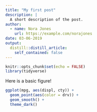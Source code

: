 ```yaml
---
title: "My first post"
description: |
  A short description of the post.
author:
  - name: Nora Jones
    url: https://example.com/norajones
date: 03-06-2019
output:
  distill::distill_article:
    self_contained: false
---
```


```r
knitr::opts_chunk$set(echo = FALSE)
library(tidyverse)
```

Here is a basic figure!

```r
ggplot(mpg, aes(displ, cty)) +
  geom_point(aes(color = drv)) +
  geom_smooth() +
  theme_dark()
```

